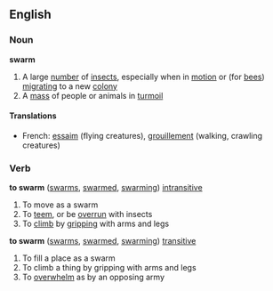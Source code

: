 ==English==

===Noun===
'''swarm'''
#A large [[number]] of [[insect]]s, especially when in [[motion]] or (for [[bee]]s) [[migrating]] to a new [[colony]]
#A [[mass]] of people or animals in [[turmoil]]

====Translations====
*French: [[essaim]] (flying creatures), [[grouillement]] (walking, crawling creatures)

===Verb===
'''to swarm''' ([[swarms]], [[swarmed]], [[swarming]]) [[intransitive]]
#To move as a swarm
#To [[teem]], or be [[overrun]] with insects
#To [[climb]] by [[gripping]] with arms and legs
'''to swarm''' ([[swarms]], [[swarmed]], [[swarming]]) [[transitive]]
#To fill a place as a swarm
#To climb a thing by gripping with arms and legs
#To [[overwhelm]] as by an opposing army